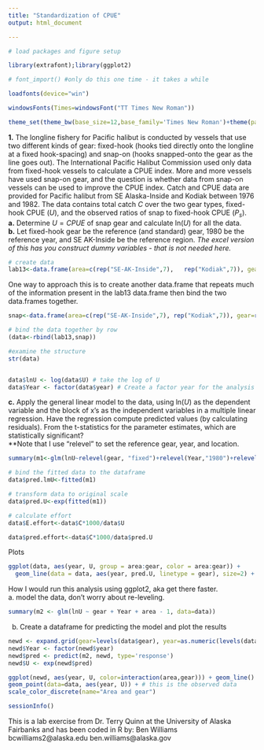 ```yaml
---
title: "Standardization of CPUE"
output: html_document

---
```

```r
# load packages and figure setup

library(extrafont);library(ggplot2)

# font_import() #only do this one time - it takes a while

loadfonts(device="win")

windowsFonts(Times=windowsFont("TT Times New Roman"))

theme_set(theme_bw(base_size=12,base_family='Times New Roman')+theme(panel.grid.major = element_blank(),        panel.grid.minor = element_blank()))
```
**1.** The longline fishery for Pacific halibut is conducted by vessels that use two different kinds of gear: fixed-hook (hooks tied directly onto the longline at a fixed hook-spacing) and snap-on (hooks snapped-onto the gear as the line goes out). The International Pacific Halibut Commission used only data from fixed-hook vessels to calculate a CPUE index. More and more vessels have used snap-on gear, and the question is whether data from snap-on vessels can be used to improve the CPUE index.
Catch and CPUE data are provided for Pacific halibut from SE Alaska-Inside and Kodiak between 1976 and 1982. The data contains total catch $C$ over the two gear types, fixed-hook CPUE ($U$), and the observed ratios of snap to fixed-hook CPUE ($P_s$).  
**a.** Determine $U=CPUE$ of snap gear and calculate ln($U$) for all the data.   
**b.** Let fixed-hook gear be the reference (and standard) gear, 1980 be the reference year, and SE AK-Inside be the reference region. *The excel version of this has you construct dummy variables - that is not needed here.*
```r
# create data
lab13<-data.frame(area=c(rep("SE-AK-Inside",7),   rep("Kodiak",7)), gear=rep("fixed",14), year=rep(1976:1982,2), C=c(3263,1641,2045,2696,2242,2892,2313,5540,5141,5961,6032,5304,8974,9670), U=c(42.1,37.7,46.3,77.5,75.3,139,193.1,59.4,63.3,76.3,76.1,137.2,149.6,191.4), P=c(.77,.71,.77,.76,.87,.75,.5,.68,.64,.61,.55,.43,.75,.63))
```
One way to approach this is to create another data.frame that repeats much of the information present in the lab13 data.frame then bind the two data.frames together.
```r
snap<-data.frame(area=c(rep("SE-AK-Inside",7), rep("Kodiak",7)), gear=rep("snap",14), year=rep(1976:1982,2), C=NA, U=lab13$U * lab13$P, P=NA)

# bind the data together by row
(data<-rbind(lab13,snap))

#examine the structure
str(data)


data$lnU <- log(data$U) # take the log of U
data$Year <- factor(data$year) # Create a factor year for the analysis
```
**c.** Apply the general linear model to the data, using ln($U$) as the dependent variable and the block of x's as the independent variables in a multiple linear regression. Have the regression compute predicted values (by calculating residuals). From the t-statistics for the parameter estimates, which are statistically significant?  
**Note that I use "relevel" to set the reference gear, year, and location.
```r
summary(m1<-glm(lnU~relevel(gear, "fixed")+relevel(Year,"1980")+relevel(area,"SE-AK-Inside"),data=data))

# bind the fitted data to the dataframe
data$pred.lmU<-fitted(m1)

# transform data to original scale
data$pred.U<-exp(fitted(m1))

# calculate effort
data$E.effort<-data$C*1000/data$U

data$pred.effort<-data$C*1000/data$pred.U
```
Plots
```r
ggplot(data, aes(year, U, group = area:gear, color = area:gear)) + 
  geom_line(data = data, aes(year, pred.U, linetype = gear), size=2) + geom_point(size=5)
```

How I would run this analysis using ggplot2, aka get there faster.  
a. model the data, don't worry about re-leveling.
```r
summary(m2 <- glm(lnU ~ gear + Year + area - 1, data=data))
```
b. Create a dataframe for predicting the model and plot the results
```r
newd <- expand.grid(gear=levels(data$gear), year=as.numeric(levels(data$Year)),area=levels(data$area))
newd$Year <- factor(newd$year)
newd$pred <- predict(m2, newd, type='response')
newd$U <- exp(newd$pred)

ggplot(newd, aes(year, U, color=interaction(area,gear))) + geom_line() + #this is the modeled data layer
geom_point(data=data, aes(year, U)) + # this is the observed data
scale_color_discrete(name="Area and gear")
```

```r
sessionInfo()
```
This is a lab exercise from Dr. Terry Quinn
at the University of Alaska Fairbanks
and has been coded in R by: Ben Williams
bcwilliams2@alaska.edu
ben.williams@alaska.gov
